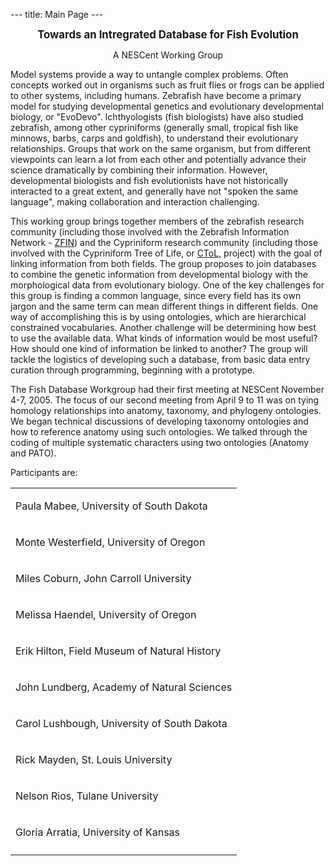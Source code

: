 ---
title: Main Page
---

<center><big>'''Towards an Intregrated Database for Fish Evolution'''</big><p>A NESCent Working Group</p></center>

Model systems provide a way to untangle complex problems. Often concepts worked out in organisms such as fruit flies or frogs can be applied to other systems, including humans. Zebrafish have become a primary model for studying developmental genetics and evolutionary developmental biology, or "EvoDevo". Ichthyologists (fish biologists) have also studied zebrafish, among other cypriniforms (generally small, tropical fish like minnows, barbs, carps and goldfish), to understand their evolutionary relationships. Groups that work on the same organism, but from different viewpoints can learn a lot from each other and potentially advance their science dramatically by combining their information. However, developmental biologists and fish evolutionists have not historically interacted to a great extent, and generally have not "spoken the same language", making collaboration and interaction challenging.

This working group brings together members of the zebrafish research community (including those involved with the Zebrafish Information Network - [http://zfin.org ZFIN]) and the Cypriniform research community (including those involved with the Cypriniform Tree of Life, or [http://bio.slu.edu/mayden/cypriniformes/home.html CToL], project) with the goal of linking information from both fields. The group proposes to join databases to combine the genetic information from developmental biology with the morphological data from evolutionary biology. One of the key challenges for this group is finding a common language, since every field has its own jargon and the same term can mean different things in different fields. One way of accomplishing this is by using ontologies, which are hierarchical constrained vocabularies. Another challenge will be determining how best to use the available data. What kinds of information would be most useful? How should one kind of information be linked to another? The group will tackle the logistics of developing such a database, from basic data entry curation through programming, beginning with a prototype.

The Fish Database Workgroup had their first meeting at NESCent November 4-7, 2005. The focus of our second meeting from April 9 to 11 was on tying homology relationships into anatomy, taxonomy, and phylogeny ontologies. We began technical discussions of developing taxonomy ontologies and how to reference anatomy using such ontologies. We talked through the coding of multiple systematic characters using two ontologies (Anatomy and PATO).

Participants are:
{|
|-
|Paula Mabee, University of South Dakota
|-
|Monte Westerfield,	 University of Oregon
|-
|Miles Coburn,	 John Carroll University
|-
|Melissa Haendel,	 University of Oregon
|-
|Erik Hilton,	 Field Museum of Natural History
|-
|John Lundberg,	 Academy of Natural Sciences
|-
|Carol Lushbough,	 University of South Dakota
|-
|Rick Mayden,	 St. Louis University
|-
|Nelson Rios,	 Tulane University
|-
|Gloria Arratia,	 University of Kansas
|-
|}